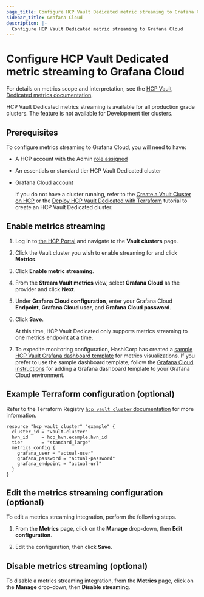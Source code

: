 ```yaml
---
page_title: Configure HCP Vault Dedicated metric streaming to Grafana Cloud
sidebar_title: Grafana Cloud
description: |-
  Configure HCP Vault Dedicated metric streaming to Grafana Cloud
---
```


# Configure HCP Vault Dedicated metric streaming to Grafana Cloud

For details on metrics scope and interpretation, see the [HCP Vault Dedicated metrics
documentation](/hcp/docs/vault/logs-metrics).

<Note title="Availability">

HCP Vault Dedicated metrics streaming is available for all
production grade clusters. The feature is not available for Development tier
clusters.

</Note>

## Prerequisites

To configure metrics streaming to Grafana Cloud, you will need to have:

- A HCP account with the Admin [role assigned](/hcp/docs/hcp/create-account)
- An essentials or standard tier HCP Vault Dedicated cluster
- Grafana Cloud account

   <Note>

   If you do not have a cluster running, refer to the [Create a Vault Cluster on
   HCP](/vault/tutorials/get-started-hcp-vault-dedicated/get-started-vault) or  the [Deploy HCP Vault Dedicated with
   Terraform](/vault/tutorials/cloud-ops/terraform-hcp-provider-vault) tutorial to create an HCP Vault Dedicated
   cluster.

   </Note>

## Enable metrics streaming

1. Log in to [the HCP Portal](https://portal.cloud.hashicorp.com/) and navigate to the **Vault clusters** page.

1. Click the Vault cluster you wish to enable streaming for and click **Metrics**.

1. Click **Enable metric streaming**.

1. From the **Stream Vault metrics** view, select **Grafana Cloud** as the provider and click **Next**.

1. Under **Grafana Cloud configuration**, enter your Grafana Cloud **Endpoint**,
   **Grafana Cloud user**, and **Grafana Cloud password**.

1. Click **Save**.

   <Note>

   At this time, HCP Vault Dedicated only supports metrics streaming to one
   metrics endpoint at a time.

   </Note>

1. To expedite monitoring configuration, HashiCorp has created a [sample HCP
   Vault Grafana dashboard
   template](https://grafana.com/grafana/dashboards/15124) for metrics
   visualizations. If you prefer to use the sample dashboard template, follow
   the [Grafana Cloud
   instructions](https://grafana.com/docs/grafana-cloud/fundamentals/find-and-use-dashboards/)
   for adding a Grafana dashboard template to your Grafana Cloud environment.

## Example Terraform configuration (optional)

Refer to the Terraform Registry [`hcp_vault_cluster` documentation](https://registry.terraform.io/providers/hashicorp/hcp/latest/docs/resources/vault_cluster#nested-schema-for-audit_log_config)
for more information.

```hcl
resource "hcp_vault_cluster" "example" {
  cluster_id = "vault-cluster"
  hvn_id     = hcp_hvn.example.hvn_id
  tier       = "standard_large"
  metrics_config {
    grafana_user = "actual-user"
    grafana_password = "actual-password"
    grafana_endpoint = "actual-url"
  }
}
```

## Edit the metrics streaming configuration (optional)

To edit a metrics streaming integration, perform the following steps.

1. From the **Metrics** page, click on the **Manage** drop-down, then **Edit
   configuration**.

1. Edit the configuration, then click **Save**.

## Disable metrics streaming (optional)

To disable a metrics streaming integration, from the **Metrics** page, click on
the **Manage** drop-down, then **Disable streaming**.